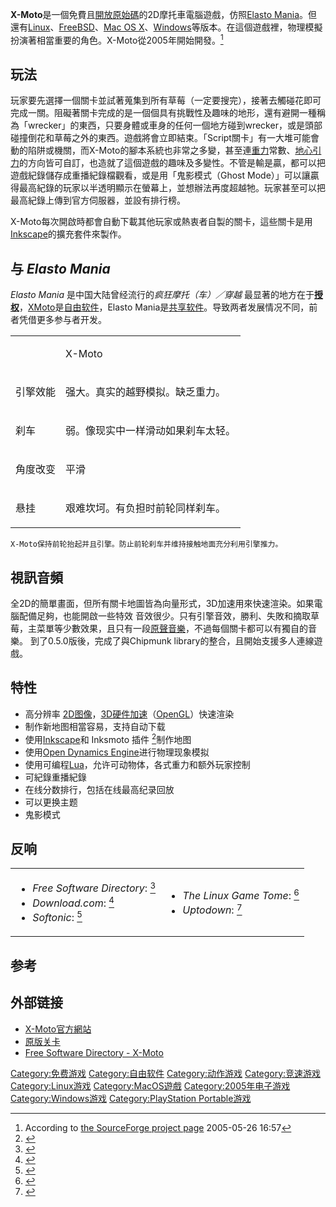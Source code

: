 {{Portal|自由软件}}
{{Portal|电子游戏}}

{{Infobox VG
|title = X-Moto
| image = File:Xmoto1.jpg
|caption =
|developer = Nicolas Adenis-Lamarre (Rasmus Teislev Neckelmann)
|publisher =
|distributor =
|designer =
|series =
|engine =
|released = {{release date and age|2011|11|13}}
| genre = [[动作游戏|动作]]／[[竞速游戏|竞速游戏]]
|modes =
|platforms = 跨平台（[[Linux|Linux]]，[[FreeBSD|FreeBSD]]，[[Mac_OS_X|Mac OS X]]和[[Microsoft_Windows|Microsoft Windows]]，[[PSP|PSP]]等）
}}
'''X-Moto'''是一個免費且[[開放原始碼|開放原始碼]]的2D摩托車電腦遊戲，仿照[[Elasto_Mania|Elasto Mania]]。但還有[[Linux|Linux]]、[[FreeBSD|FreeBSD]]、[[Mac_OS_X|Mac OS X]]、[[Windows|Windows]]等版本。在這個遊戲裡，物理模擬扮演著相當重要的角色。X-Moto從2005年開始開發。<ref>According to [http://sourceforge.net/projects/xmoto the SourceForge project page] {{Wayback|url=http://sourceforge.net/projects/xmoto |date=20210626043615 }} 2005-05-26 16:57</ref>

== 玩法 ==
玩家要先選擇一個關卡並試著蒐集到所有草莓（一定要搜完），接著去觸碰花即可完成一關。阻礙著關卡完成的是一個個具有挑戰性及趣味的地形，還有避開一種稱為「wrecker」的東西，只要身體或車身的任何一個地方碰到wrecker，或是頭部碰撞倒花和草莓之外的東西。遊戲將會立即結束。「Script關卡」有一大堆可能會動的陷阱或機關，而X-Moto的腳本系統也非常之多變，甚至連[[重力|重力]]常數、[[地心引力|地心引力]]的方向皆可自訂，也造就了這個遊戲的趣味及多變性。不管是輸是贏，都可以把遊戲紀錄儲存成重播紀錄檔觀看，或是用「鬼影模式（Ghost Mode）」可以讓贏得最高紀錄的玩家以半透明顯示在螢幕上，並想辦法再度超越牠。玩家甚至可以把最高紀錄上傳到官方伺服器，並設有排行榜。

X-Moto每次開啟時都會自動下載其他玩家或熱衷者自製的關卡，這些關卡是用[[Inkscape|Inkscape]]的擴充套件來製作。

== 与 ''Elasto Mania'' ==
''Elasto Mania'' 是中国大陆曾经流行的''疯狂摩托（车）／穿越''
最显著的地方在于'''[[授权|授权]]'''，[[XMoto|XMoto]]是[[自由软件|自由软件]]，Elasto Mania是[[共享软件|共享软件]]。导致两者发展情况不同，前者凭借更多参与者开发。

{| class="wikitable" cellpadding="0" cellspacing="0"
|-----
|
! X-Moto
|-----
! 引擎效能
| 强大。真实的越野模拟。缺乏重力。
|-----
! 刹车
| 弱。像现实中一样滑动如果刹车太轻。
|-----
! 角度改变
| 平滑
|-----
! 悬挂
| 艰难坎坷。有负担时前轮同样刹车。
|}
 X-Moto保持前轮抬起并且引擎。防止前轮刹车并维持接触地面充分利用引擎推力。

== 視訊音頻 ==

全2D的簡單畫面，但所有關卡地圖皆為向量形式，3D加速用來快速渲染。如果電腦配備足夠，也能開啟一些特效 音效很少。只有引擎音效，勝利、失敗和摘取草莓，主菜單等少數效果，且只有一段[[原聲音樂|原聲音樂]]，不過每個關卡都可以有獨自的音樂。
到了0.5.0版後，完成了與Chipmunk library的整合，且開始支援多人連線遊戲。

== 特性 ==

* 高分辨率 [[二维图像引擎|2D图像]]，[[3D|3D]][[硬件加速|硬件加速]]（[[OpenGL|OpenGL]]）快速渲染
* 制作新地图相當容易，支持自动下载
* 使用[[Inkscape|Inkscape]]和 Inksmoto 插件 <ref>{{Cite web |url=http://wiki.xmoto.tuxfamily.org/index.php?title=How_to_create_smooth_levels_using_Inkscape |title=X-Moto Wiki: How to create smooth levels using Inkscape |access-date=2008-12-25 |archive-date=2022-04-03 |archive-url=https://web.archive.org/web/20220403203144/http://wiki.xmoto.tuxfamily.org/index.php?title=How_to_create_smooth_levels_using_Inkscape }}</ref>制作地图
* 使用[[Open_Dynamics_Engine|Open Dynamics Engine]]进行物理现象模拟
* 使用可编程[[Lua|Lua]]，允许可动物体，各式重力和额外玩家控制
* 可紀錄重播紀錄
* 在线分数排行，包括在线最高纪录回放
* 可以更换主题
* 鬼影模式

== 反响 ==
{|
| valgin="top" |
*''Free Software Directory'': {{Rating|3|5}}<ref>{{Cite web |url=http://directory.fsf.org/project/xmoto/ |title=X-Moto - Free Software Directory - FSF |access-date=2008-12-25 |archive-date=2010-02-02 |archive-url=https://web.archive.org/web/20100202220104/http://directory.fsf.org/project/xmoto/ }}</ref>
*''Download.com'': {{Rating|5|5}}<ref>{{Cite web |url=http://www.download.com/X-Moto/3000-2297_4-10653046.html |title=X-Moto - Free software downloads - Download.com |access-date=2008-12-25 |archive-date=2008-10-31 |archive-url=https://web.archive.org/web/20081031074055/http://www.download.com/X-Moto/3000-2297_4-10653046.html }}</ref>
*''Softonic'': {{Rating|7.82|10}}<ref>{{Cite web |url=http://x-moto.softonic.com/ |title=X-Moto - Obtenir |access-date=2008-12-25 |archive-date=2020-09-02 |archive-url=https://web.archive.org/web/20200902172501/https://x-moto.softonic.com/ }}</ref>
| valgin="top" |
*''The Linux Game Tome'': {{Rating|5|5}}<ref>{{Cite web |url=http://www.happypenguin.org/show?X-Moto |title=The Linux Game Tome - X-Moto |accessdate=2008-12-25 |archive-date=2008-09-25 |archive-url=https://web.archive.org/web/20080925162309/http://www.happypenguin.org/show?X-Moto |dead-url=no }}</ref>
*''Uptodown'': {{Rating|3.7|5}}<ref>{{Cite web |url=http://xmoto.uptodown.com/ |title=X-Moto - Uptodown |access-date=2008-12-25 |archive-date=2016-05-05 |archive-url=https://web.archive.org/web/20160505230704/http://xmoto.uptodown.com/ }}</ref>
|}

== 参考 ==

{{reflist|30em}}

== 外部链接 ==
* [http://xmoto.tuxfamily.org/ X-Moto官方網站] {{Wayback|url=http://xmoto.tuxfamily.org/ |date=20220331071602 }}
* [https://web.archive.org/web/20090213222724/http://xmotolevels.webs.com/ 原版关卡]
* [http://directory.fsf.org/project/xmoto/ Free Software Directory - X-Moto] {{Wayback|url=http://directory.fsf.org/project/xmoto/ |date=20100202220104 }}

[[Category:免费游戏|Category:免费游戏]]
[[Category:自由软件|Category:自由软件]]
[[Category:动作游戏|Category:动作游戏]]
[[Category:竞速游戏|Category:竞速游戏]]
[[Category:Linux游戏|Category:Linux游戏]]
[[Category:MacOS遊戲|Category:MacOS遊戲]]
[[Category:2005年电子游戏|Category:2005年电子游戏]]
[[Category:Windows游戏|Category:Windows游戏]]
[[Category:PlayStation_Portable游戏|Category:PlayStation Portable游戏]]